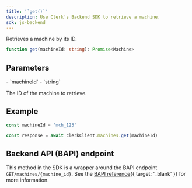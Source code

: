 ```yaml
---
title: '`get()`'
description: Use Clerk's Backend SDK to retrieve a machine.
sdk: js-backend
---
```


Retrieves a machine by its ID.

```ts
function get(machineId: string): Promise<Machine>
```

## Parameters

<Properties>
  - `machineId`
  - `string`

  The ID of the machine to retrieve.
</Properties>

## Example

<Include src="_partials/backend/usage" />

```ts
const machineId = 'mch_123'

const response = await clerkClient.machines.get(machineId)
```

## Backend API (BAPI) endpoint

This method in the SDK is a wrapper around the BAPI endpoint `GET/machines/{machine_id}`. See the [BAPI reference](/docs/reference/backend-api/tag/machines/get/machines/%7Bmachine_id%7D){{ target: '_blank' }} for more information.
